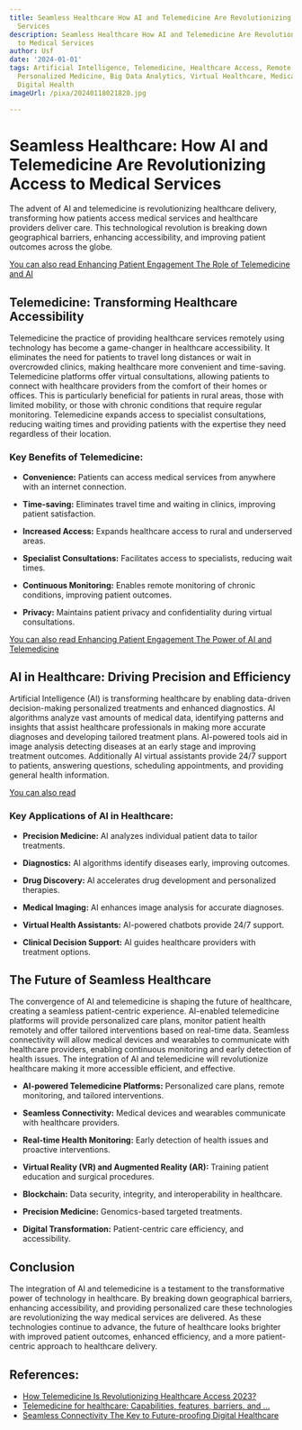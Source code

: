 ```yaml
---
title: Seamless Healthcare How AI and Telemedicine Are Revolutionizing Access to Medical
  Services
description: Seamless Healthcare How AI and Telemedicine Are Revolutionizing Access
  to Medical Services
author: Usf
date: '2024-01-01'
tags: Artificial Intelligence, Telemedicine, Healthcare Access, Remote Patient Care,
  Personalized Medicine, Big Data Analytics, Virtual Healthcare, Medical Technology,
  Digital Health
imageUrl: /pixa/20240118021820.jpg

---
```

# Seamless Healthcare: How AI and Telemedicine Are Revolutionizing Access to Medical Services

The advent of AI and telemedicine is  revolutionizing healthcare delivery, transforming how patients access medical services and healthcare providers  deliver care. This technological revolution is  breaking down geographical barriers, enhancing  accessibility, and improving patient outcomes across the  globe.

[You can also read Enhancing Patient Engagement The Role of Telemedicine and AI](Enhancing%20Patient%20Engagement%20The%20Role%20of%20Telemedicine%20and%20AI)


##  Telemedicine: Transforming Healthcare Accessibility

Telemedicine the practice of providing  healthcare services remotely using technology has become a game-changer in healthcare  accessibility. It eliminates  the need  for patients to travel long distances or wait in overcrowded clinics, making healthcare more convenient and time-saving. Telemedicine platforms offer  virtual consultations,  allowing patients to connect  with healthcare providers from the comfort of their homes or offices. This is  particularly beneficial for patients in rural areas, those with limited mobility, or those with chronic conditions that require regular monitoring.  Telemedicine expands access to specialist consultations, reducing waiting  times and providing patients with the expertise they  need regardless of their location.

### Key Benefits  of Telemedicine:

- **Convenience:** Patients can access medical services from anywhere with an internet connection.

- **Time-saving:** Eliminates travel time and waiting in clinics, improving patient satisfaction.

- **Increased  Access:** Expands  healthcare access to  rural and underserved areas.

- **Specialist Consultations:** Facilitates access to specialists, reducing wait times.

- **Continuous Monitoring:** Enables remote monitoring of chronic conditions, improving patient outcomes.

- **Privacy:** Maintains patient privacy and confidentiality  during virtual consultations.

[You can also read Enhancing Patient Engagement The Power of AI and Telemedicine](Enhancing%20Patient%20Engagement%20The%20Power%20of%20AI%20and%20Telemedicine)


## AI in Healthcare: Driving Precision and Efficiency

Artificial Intelligence (AI) is transforming healthcare by  enabling data-driven decision-making personalized treatments and enhanced diagnostics. AI algorithms analyze vast amounts of medical data, identifying patterns and insights that assist healthcare professionals in making more accurate diagnoses and  developing tailored treatment plans. AI-powered tools aid in image analysis detecting diseases at an early  stage and improving treatment outcomes. Additionally AI virtual assistants provide 24/7 support  to patients, answering  questions, scheduling appointments, and providing general health information.

[You can also read ]()


###  Key Applications  of AI in  Healthcare:

- **Precision Medicine:** AI analyzes individual patient data to tailor treatments.

- **Diagnostics:** AI algorithms identify diseases early, improving outcomes.

- **Drug Discovery:** AI  accelerates drug development and personalized  therapies.

- **Medical Imaging:** AI enhances image analysis for  accurate diagnoses.

-  **Virtual Health Assistants:** AI-powered chatbots  provide 24/7 support.

- **Clinical Decision Support:** AI guides healthcare providers with  treatment options.

## The Future of  Seamless  Healthcare

The  convergence  of AI and telemedicine is shaping the future of healthcare, creating a seamless  patient-centric experience. AI-enabled telemedicine platforms will provide personalized care  plans, monitor patient health remotely and offer tailored interventions based  on real-time data.  Seamless connectivity will allow medical devices and  wearables to communicate with healthcare providers, enabling continuous monitoring and early detection of health issues. The integration of  AI and telemedicine  will revolutionize  healthcare making  it more accessible efficient, and effective.

- **AI-powered Telemedicine Platforms:** Personalized care plans, remote monitoring, and tailored interventions.

- **Seamless Connectivity:** Medical devices  and wearables communicate with healthcare providers.

- **Real-time Health Monitoring:** Early detection of health issues and  proactive interventions.

- **Virtual Reality (VR) and Augmented Reality  (AR):**  Training patient education and surgical procedures.

- **Blockchain:**  Data security, integrity,  and interoperability in  healthcare.

- **Precision Medicine:** Genomics-based targeted treatments.

- **Digital Transformation:** Patient-centric care efficiency, and accessibility.

## Conclusion

The integration of AI and telemedicine is a testament to the transformative power of technology in healthcare. By breaking down geographical barriers, enhancing accessibility, and providing personalized care these technologies are revolutionizing  the way medical services are delivered. As these technologies  continue to advance, the future of healthcare looks brighter with improved patient outcomes, enhanced efficiency, and a  more patient-centric approach to healthcare delivery.

## References:
- [How Telemedicine Is Revolutionizing Healthcare Access 2023?](https://www.linkedin.com/pulse/how-telemedicine-revolutionizing-healthcare-access-2023-iwebwiser)
- [Telemedicine for healthcare: Capabilities, features, barriers, and ...](https://www.ncbi.nlm.nih.gov/pmc/articles/PMC8590973/)
- [Seamless Connectivity The Key to Future-proofing Digital Healthcare](https://utilitiesone.com/seamless-connectivity-the-key-to-future-proofing-digital-healthcare)
